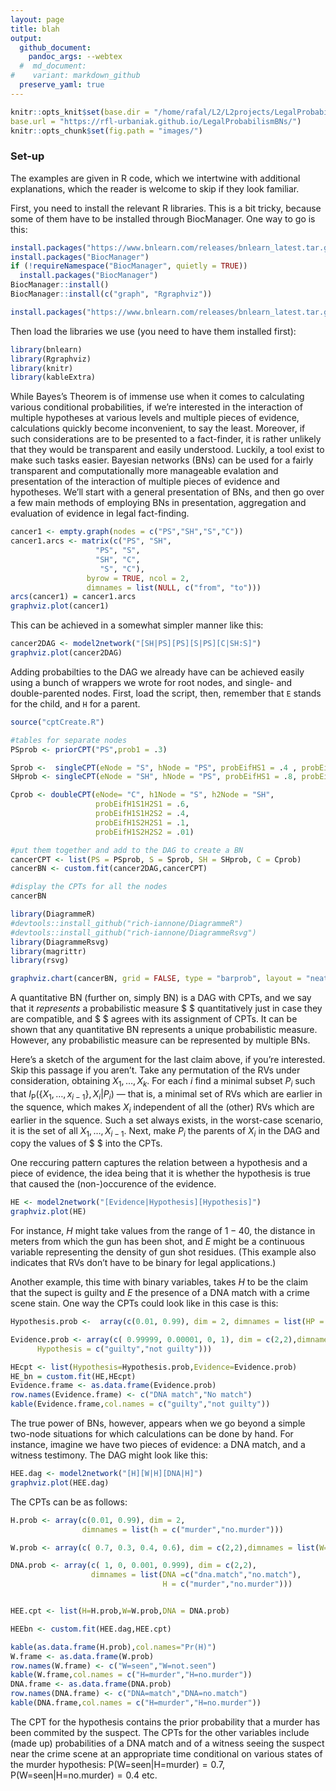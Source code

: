 ```yaml
---
layout: page
title: blah
output:
  github_document:
    pandoc_args: --webtex
  #  md_document:
#    variant: markdown_github
  preserve_yaml: true
---
```


```r
knitr::opts_knit$set(base.dir = "/home/rafal/L2/L2projects/LegalProbabilismBNs", 
base.url = "https://rfl-urbaniak.github.io/LegalProbabilismBNs/")
knitr::opts_chunk$set(fig.path = "images/")
```


### Set-up

The examples are given in R code, which we intertwine with additional explanations, which the reader is welcome to skip if they look familiar. 

First, you need to install the relevant R libraries. This is a bit tricky, because some of them have to be installed through BiocManager. One way to go is this:


\footnotesize
```r
install.packages("https://www.bnlearn.com/releases/bnlearn_latest.tar.gz", repos = NULL, type = "source")
install.packages("BiocManager")
if (!requireNamespace("BiocManager", quietly = TRUE))
  install.packages("BiocManager")
BiocManager::install()
BiocManager::install(c("graph", "Rgraphviz"))

install.packages("https://www.bnlearn.com/releases/bnlearn_latest.tar.gz", repos = NULL, type = "source")

```
\normalsize

Then load the libraries we use (you need to have them installed first):

```r
library(bnlearn)
library(Rgraphviz)
library(knitr)
library(kableExtra)
```



While Bayes's Theorem is of immense use when it comes to calculating various conditional probabilities, if we're interested in the interaction of multiple hypotheses at various levels and multiple pieces of evidence, calculations quickly become inconvenient, to say the least. Moreover, if such considerations are to be presented to a fact-finder, it is rather unlikely that they would be transparent and easily understood. Luckily, a tool exist to make such tasks easier. Bayesian networks (BNs) can be used for a fairly transparent and computationally more manageable evalation and presentation of the interaction of multiple pieces of evidence and hypotheses. We'll start with a general presentation of BNs, and then go over a few main methods of employing BNs in presentation, aggregation and evaluation of evidence in legal fact-finding.  





```r
cancer1 <- empty.graph(nodes = c("PS","SH","S","C"))
cancer1.arcs <- matrix(c("PS", "SH",
                   "PS", "S",
                   "SH", "C",
                    "S", "C"),
                 byrow = TRUE, ncol = 2,
                 dimnames = list(NULL, c("from", "to")))
arcs(cancer1) = cancer1.arcs
graphviz.plot(cancer1)
```


This can be achieved in a somewhat simpler manner like this:

```r
cancer2DAG <- model2network("[SH|PS][PS][S|PS][C|SH:S]")
graphviz.plot(cancer2DAG)
```



Adding probabilties to the DAG we already have can be achieved easily using a bunch of wrappers we wrote for root nodes, and single- and double-parented nodes. First, load the script, then, remember that `E` stands for the child, and `H` for a parent. 

\vspace{1mm}
\footnotesize
```r
source("cptCreate.R")

#tables for separate nodes
PSprob <- priorCPT("PS",prob1 = .3) 

Sprob <-  singleCPT(eNode = "S", hNode = "PS", probEifHS1 = .4 , probEifHS2 =  .2)
SHprob <- singleCPT(eNode = "SH", hNode = "PS", probEifHS1 = .8, probEifHS2 = .3)

Cprob <- doubleCPT(eNode= "C", h1Node = "S", h2Node = "SH",
                   probEifH1S1H2S1 = .6,
                   probEifH1S1H2S2 = .4,
                   probEifH1S2H2S1 = .1,
                   probEifH1S2H2S2 = .01)

#put them together and add to the DAG to create a BN
cancerCPT <- list(PS = PSprob, S = Sprob, SH = SHprob, C = Cprob)
cancerBN <- custom.fit(cancer2DAG,cancerCPT)

#display the CPTs for all the nodes
cancerBN
```
\normalsize

\vspace{1mm}
\footnotesize
```r
library(DiagrammeR)
#devtools::install_github("rich-iannone/DiagrammeR")
#devtools::install_github("rich-iannone/DiagrammeRsvg")
library(DiagrammeRsvg)
library(magrittr)
library(rsvg)

graphviz.chart(cancerBN, grid = FALSE, type = "barprob", layout = "neato", scale = c(1,1.5),  main="marginal probabilities for the cancer BN") 

```
\normalsize


A quantitative BN (further on, simply BN) is a DAG with CPTs, and we say that it *represents* a probabilistic measure $\mathsf{P} $ quantitatively just in case they are compatible, and $\mathsf{P} $ agrees with its assignment of CPTs. It can be shown that any quantitative BN represents a unique probabilistic measure.  However, any probabilistic measure can be represented by multiple BNs.

Here's a sketch of the argument for the last claim above, if you're interested. Skip this passage if you aren't. Take any permutation of the RVs under consideration, obtaining $X_1, \dots, X_k$. For each $i$ find a minimal subset $P_i$ such that $I_{\mathsf{P} {}}(\{X_1,\dots,x_{i-1}\},X_i\vert P_i)$ --- that is, a minimal set of RVs which are earlier in the squence, which makes $X_i$ independent of all the (other) RVs which are earlier in the squence. Such a set always exists, in the worst-case scenario, it is the set of all $X_1,\dots,X_{i-1}$. Next, make $P_i$ the parents of $X_i$ in the DAG and copy the values of $\mathsf{P} $ into the CPTs.




One reccuring pattern captures the relation between a hypothesis and a piece of evidence, the idea being that it is whether the hypothesis is true that caused the (non-)occurence of the evidence. 

\vspace{1mm}
\footnotesize
```r
HE <- model2network("[Evidence|Hypothesis][Hypothesis]")
graphviz.plot(HE)
```
\normalsize



For instance, $H$ might take values from the range of $1-40$, the distance in meters from which the gun has been shot, and $E$ might be a continuous variable representing the density of gun shot residues. (This example also indicates that RVs don't have to be binary for legal applications.) 


Another example, this time with binary variables, takes $H$ to be the claim that the supect is guilty and $E$ the presence of a DNA match with a crime scene stain. One way the CPTs could look like in this case is this:

```r
Hypothesis.prob <-  array(c(0.01, 0.99), dim = 2, dimnames = list(HP =  c("guilty","not guilty")))

Evidence.prob <- array(c( 0.99999, 0.00001, 0, 1), dim = c(2,2),dimnames = list(Evidence = c("DNA match","no match"),
      Hypothesis = c("guilty","not guilty")))

HEcpt <- list(Hypothesis=Hypothesis.prob,Evidence=Evidence.prob)
HE_bn = custom.fit(HE,HEcpt)
Evidence.frame <- as.data.frame(Evidence.prob)
row.names(Evidence.frame) <- c("DNA match","No match")
kable(Evidence.frame,col.names = c("guilty","not guilty"))
```
















The true power of BNs, however, appears when we go beyond a simple two-node situations for which calculations can be done by hand. For instance, imagine we have two pieces of evidence: a DNA match, and a witness testimony. The DAG might look like this:

```r
HEE.dag <- model2network("[H][W|H][DNA|H]")
graphviz.plot(HEE.dag)
```

The CPTs can be as follows:

```r
H.prob <- array(c(0.01, 0.99), dim = 2, 
                dimnames = list(h = c("murder","no.murder")))

W.prob <- array(c( 0.7, 0.3, 0.4, 0.6), dim = c(2,2),dimnames = list(W=              c("seen","not.seen"), H = c("murder","no.murder")))

DNA.prob <- array(c( 1, 0, 0.001, 0.999), dim = c(2,2),
                  dimnames = list(DNA =c("dna.match","no.match"),
                                  H = c("murder","no.murder")))


HEE.cpt <- list(H=H.prob,W=W.prob,DNA = DNA.prob)

HEEbn <- custom.fit(HEE.dag,HEE.cpt)

kable(as.data.frame(H.prob),col.names="Pr(H)")
W.frame <- as.data.frame(W.prob)
row.names(W.frame) <- c("W=seen","W=not.seen")
kable(W.frame,col.names = c("H=murder","H=no.murder"))
DNA.frame <- as.data.frame(DNA.prob)
row.names(DNA.frame) <- c("DNA=match","DNA=no.match")
kable(DNA.frame,col.names = c("H=murder","H=no.murder"))
```

The CPT for the hypothesis contains the prior probability that a murder has been commited by the suspect. The CPTs for the other variables include (made up) probabilities of a DNA match and of a witness seeing the suspect near the crime scene at an appropriate time conditional on various states of the murder hypothesis:  $\mathsf{P} (\textrm{W=seen}\vert \textrm{H=murder})=0.7, \mathsf{P} (\textrm{W=seen}\vert \textrm{H=no.murder})=0.4$ etc. 























